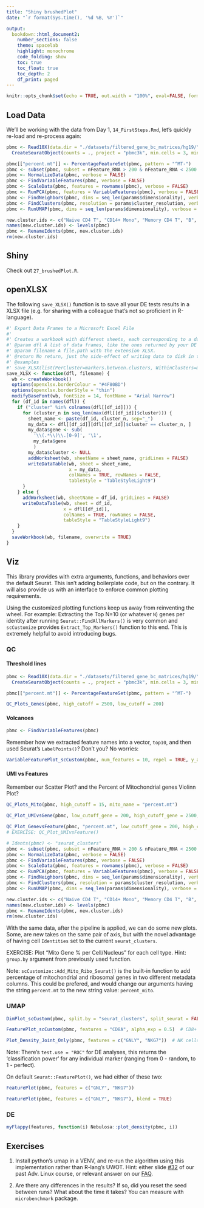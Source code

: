 ```yaml
---
title: "Shiny brushedPlot"
date: "`r format(Sys.time(), '%d %B, %Y')`"

output:
  bookdown::html_document2:
    number_sections: false
    theme: spacelab
    highlight: monochrome
    code_folding: show
    toc: true
    toc_float: true
    toc_depth: 2
    df_print: paged
---
```


```r
knitr::opts_chunk$set(echo = TRUE, out.width = "100%", eval=FALSE, format=TRUE)
```

## Load Data

We'll be working with the data from Day 1, `14_FirstSteps.Rmd`, let's quickly re-load and re-process again:

```r
pbmc <- Read10X(data.dir = "./datasets/filtered_gene_bc_matrices/hg19/") %>%
  CreateSeuratObject(counts = ., project = "pbmc3k", min.cells = 3, min.features = 200)

pbmc[["percent.mt"]] <- PercentageFeatureSet(pbmc, pattern = "^MT-")
pbmc <- subset(pbmc, subset = nFeature_RNA > 200 & nFeature_RNA < 2500 & percent.mt < 5)
pbmc <- NormalizeData(pbmc, verbose = FALSE)
pbmc <- FindVariableFeatures(pbmc, verbose = FALSE)
pbmc <- ScaleData(pbmc, features = rownames(pbmc), verbose = FALSE)
pbmc <- RunPCA(pbmc, features = VariableFeatures(pbmc), verbose = FALSE)
pbmc <- FindNeighbors(pbmc, dims = seq_len(params$dimensionality), verbose = FALSE)
pbmc <- FindClusters(pbmc, resolution = params$cluster_resolution, verbose = FALSE)
pbmc <- RunUMAP(pbmc, dims = seq_len(params$dimensionality), verbose = FALSE)

new.cluster.ids <- c("Naive CD4 T", "CD14+ Mono", "Memory CD4 T", "B", "CD8 T", "FCGR3A+ Mono", "NK", "DC", "Platelet")
names(new.cluster.ids) <- levels(pbmc)
pbmc <- RenameIdents(pbmc, new.cluster.ids)
rm(new.cluster.ids)
```

## Shiny

<!-- https://shiny.rstudio.com/gallery/shiny-wysiwyg.html -->

Check out `27_brushedPlot.R`.

## openXLSX

The following `save_XLSX()` function is to save all your DE tests results in a XLSX file (e.g. for sharing with a colleague that's not so proficient in R-language).

```r
#' Export Data Frames to a Microsoft Excel File
#'
#' Creates a workbook with different sheets, each corresponding to a data frame that was passed in the first argument. This would also split by clusters to different sheets, if this column is found.
#' @param dfl A list of data frames, like the ones returned by your DE testing.
#' @param filename A file.path with the extension XLSX.
#' @return No return, just the side-effect of writing data to disk in the appropriate format to be shared with colleagues.
#' @examples
#' save_XLSX(list(PerCluster=markers.between.clusters, WithinClusters=markers.within.clusters), file.path(getwd(), paste0("../results/results_", format(Sys.time(), '%d_%B__%H-%M-%S_%Y'), ".xlsx")))
save_XLSX <- function(dfl, filename) {
  wb <- createWorkbook()
  options(openxlsx.borderColour = "#4F80BD")
  options(openxlsx.borderStyle = "thin")
  modifyBaseFont(wb, fontSize = 14, fontName = "Arial Narrow")
  for (df_id in names(dfl)) {
    if ("cluster" %in% colnames(dfl[[df_id]])) {
      for (cluster_n in seq_len(max(dfl[[df_id]]$cluster))) {
        sheet_name <- paste(df_id, cluster_n, sep="_")
        my_data <- dfl[[df_id]][dfl[[df_id]]$cluster == cluster_n, ]
        my_data$gene <- sub(
          '\\(.*\\)\\.[0-9]', '\1',
          my_data$gene
          )
        my_data$cluster <- NULL
        addWorksheet(wb, sheetName = sheet_name, gridLines = FALSE)
        writeDataTable(wb, sheet = sheet_name,
                       x = my_data,
                       colNames = TRUE, rowNames = FALSE,
                       tableStyle = "TableStyleLight9")
      }
    } else {
      addWorksheet(wb, sheetName = df_id, gridLines = FALSE)
      writeDataTable(wb, sheet = df_id,
                     x = dfl[[df_id]],
                     colNames = TRUE, rowNames = FALSE,
                     tableStyle = "TableStyleLight9")
    }
  }
  saveWorkbook(wb, filename, overwrite = TRUE)
}
```

## Viz

This library provides with extra arguments, functions, and behaviors over the default Seurat. This isn't adding boilerplate code, but on the contrary. It will also provide us with an interface to enforce common plotting requirements.

Using the customized plotting functions keep us away from reinventing the wheel. For example: Extracting the Top N=10 (or whatever `N`) genes per identity after running `Seurat::FindAllMarkers()` is very common and `scCustomize` provides `Extract_Top_Markers()` function to this end. This is extremely helpful to avoid introducing bugs.

### QC

#### Threshold lines

```r
pbmc <- Read10X(data.dir = "./datasets/filtered_gene_bc_matrices/hg19/") %>%
  CreateSeuratObject(counts = ., project = "pbmc3k", min.cells = 3, min.features = 200)

pbmc[["percent.mt"]] <- PercentageFeatureSet(pbmc, pattern = "^MT-")
```


```r
QC_Plots_Genes(pbmc, high_cutoff = 2500, low_cutoff = 200)
```

#### Volcanoes

```r
pbmc <- FindVariableFeatures(pbmc)
```

Remember how we extracted feature names into a vector, `top10`, and then used Seurat's `LabelPoints()`? Don't you? No worries:

```r
VariableFeaturePlot_scCustom(pbmc, num_features = 10, repel = TRUE, y_axis_log = TRUE) + NoLegend()
```


#### UMI vs Features

Remember our Scatter Plot? and the Percent of Mitochondrial genes Violinn Plot?

```r
QC_Plots_Mito(pbmc, high_cutoff = 15, mito_name = "percent.mt")
```

```r
QC_Plot_UMIvsGene(pbmc, low_cutoff_gene = 200, high_cutoff_gene = 2500, meta_gradient_name = "percent.mt")
```

```r
QC_Plot_GenevsFeature(pbmc, "percent.mt", low_cutoff_gene = 200, high_cutoff_gene = 2500, high_cutoff_feature = 15) + NoLegend()
# EXERCISE: QC_Plot_UMIvsFeature()
```


```r
# Idents(pbmc) <- "seurat_clusters"
pbmc <- subset(pbmc, subset = nFeature_RNA > 200 & nFeature_RNA < 2500 & percent.mt < 5)
pbmc <- NormalizeData(pbmc, verbose = FALSE)
pbmc <- FindVariableFeatures(pbmc, verbose = FALSE)
pbmc <- ScaleData(pbmc, features = rownames(pbmc), verbose = FALSE)
pbmc <- RunPCA(pbmc, features = VariableFeatures(pbmc), verbose = FALSE)
pbmc <- FindNeighbors(pbmc, dims = seq_len(params$dimensionality), verbose = FALSE)
pbmc <- FindClusters(pbmc, resolution = params$cluster_resolution, verbose = FALSE)
pbmc <- RunUMAP(pbmc, dims = seq_len(params$dimensionality), verbose = FALSE)

new.cluster.ids <- c("Naive CD4 T", "CD14+ Mono", "Memory CD4 T", "B", "CD8 T", "FCGR3A+ Mono", "NK", "DC", "Platelet")
names(new.cluster.ids) <- levels(pbmc)
pbmc <- RenameIdents(pbmc, new.cluster.ids)
rm(new.cluster.ids)
```

With the same data, after the pipeline is applied, we can do some new plots. Some, are new takes on the same pair of axis, but with the novel advantage of having cell `Identities` set to the current `seurat_clusters`.

EXERCISE: Plot "Mito Gene % per Cell/Nucleus" for each cell type. Hint: `group.by` argument from previously used function.

Note: `scCustomize::Add_Mito_Ribo_Seurat()` is the built-in function to add percentage of mitochondrial and ribosomal genes in two different metadata columns. This could be prefered, and would change our arguments having the string `percent.mt` to the new string value: `percent_mito`.

### UMAP

```r
DimPlot_scCustom(pbmc, split.by = "seurat_clusters", split_seurat = FALSE, num_columns = 3, pt.size = 0.5, repel = TRUE) + NoLegend()
```

```r
FeaturePlot_scCustom(pbmc, features = "CD8A", alpha_exp = 0.5)  # CD8+ T cells
```

```r
Plot_Density_Joint_Only(pbmc, features = c("GNLY", "NKG7"))  # NK cells
```

Note: There's `test.use = "ROC"` for DE analyses, this returns the 'classification power' for any individual marker (ranging from 0 - random, to 1 - perfect).

On default `Seurat::FeaturePlot()`, we had either of these two:

```r
FeaturePlot(pbmc, features = c("GNLY", "NKG7"))
```

```r
FeaturePlot(pbmc, features = c("GNLY", "NKG7"), blend = TRUE)
```

<!-- markers taken from literature/ here: https://satijalab.org/seurat/articles/pbmc3k_tutorial.html#assigning-cell-type-identity-to-clusters -->

### DE

```r
myFlappy(features, function(i) Nebulosa::plot_density(pbmc, i))
```


## Exercises

1. Install python's umap in a VENV, and re-run the algorithm using this implementation rather than R-lang's UWOT. Hint: either slide [\#32](http://wiki.immunbio.mpg.de/wiki/images/0/00/02.pdf) of our past Adv. Linux course, or relevant answer on our [FAQ](http://wiki.immunbio.mpg.de/wiki/index.php/Rstudio#Can_I_use_Python_environments_on_RStudio_IDE.3F).

2. Are there any differences in the results? If so, did you reset the seed between runs? What about the time it takes? You can measure with `microbenchmark` package.